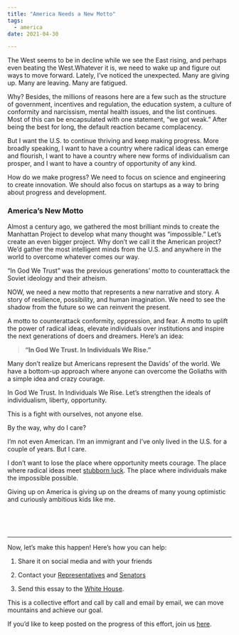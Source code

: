 ```yaml
---
title: "America Needs a New Motto"
tags:
  - america
date: 2021-04-30

---
```

The West seems to be in decline while we see the East rising, and perhaps even beating the West.Whatever it is, we need to wake up and figure out ways to move forward. Lately, I’ve noticed the unexpected. Many are giving up. Many are leaving. Many are fatigued.

Why? Besides, the millions of reasons here are a few such as the structure of government, incentives and regulation, the education system, a culture of conformity and narcissism, mental health issues, and the list continues. Most of this can be encapsulated with one statement, “we got weak.” After being the best for long, the default reaction became complacency.

But I want the U.S. to continue thriving and keep making progress. More broadly speaking, I want to have a country where radical ideas can emerge and flourish, I want to have a country where new forms of individualism can prosper, and I want to have a country of opportunity of any kind. 

How do we make progress? We need to focus on science and engineering to create innovation. We should also focus on startups as a way to bring about progress and development.

### America’s New Motto

Almost a century ago, we gathered the most brilliant minds to create the Manhattan Project to develop what many thought was “impossible.” Let’s create an even bigger project. Why don’t we call it the American project? We’d gather the most intelligent minds from the U.S. and anywhere in the world to overcome whatever comes our way.

“In God We Trust” was the previous generations’ motto to counterattack the Soviet ideology and their atheism. 

NOW, we need a new motto that represents a new narrative and story. A story of resilience, possibility, and human imagination. We need to see the shadow from the future so we can reinvent the present.

A motto to counterattack conformity, oppression, and fear. A motto to uplift the power of radical ideas, elevate individuals over institutions and inspire the next generations of doers and dreamers. Here’s an idea:

> **“In God We Trust. In Individuals We Rise.”**

Many don’t realize but Americans represent the Davids’ of the world. We have a bottom-up approach where anyone can overcome the Goliaths with a simple idea and crazy courage. 

In God We Trust. In Individuals We Rise. Let’s strengthen the ideals of individualism, liberty, opportunity.

This is a fight with ourselves, not anyone else.

By the way, why do I care?

I’m not even American. I’m an immigrant and I’ve only lived in the U.S. for a couple of years. But I care. 

I don’t want to lose the place where opportunity meets courage. The place where radical ideas meet [stubborn luck](https://www.juandavidcampolargo.com/blog/stubborn). The place where individuals make the impossible possible.

Giving up on America is giving up on the dreams of many young optimistic and curiously ambitious kids like me. 


<p>&nbsp;  </p>
<p>&nbsp;  </p>

---

Now, let’s make this happen! Here’s how you can help:

1) Share it on social media and with your friends

2) Contact your [Representatives](https://www.house.gov/representatives/find-your-representative) and [Senators](https://www.senate.gov/senators/senators-contact.htm)

3) Send this essay to the [White House](https://www.whitehouse.gov/contact/). 

This is a collective effort and call by call and email by email, we can move mountains and achieve our goal.

If you’d like to keep posted on the progress of this effort, join us [here](https://www.juandavidcampolargo.com/newsletter).
